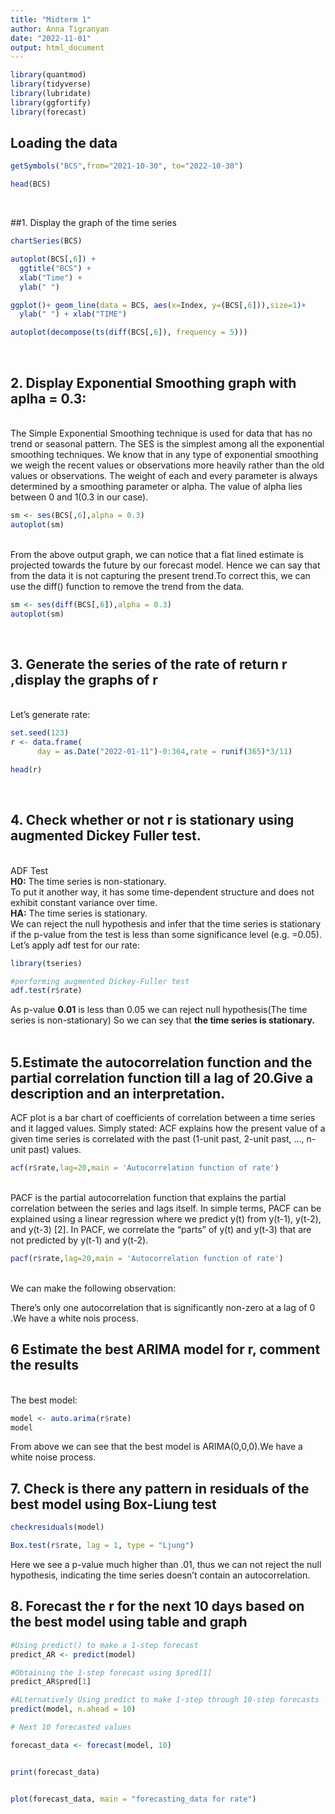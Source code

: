 ---
title: "Midterm 1"
author: Anna Tigranyan
date: "2022-11-01"
output: html_document
---

```{r message=FALSE, warning=FALSE, paged.print=FALSE}
library(quantmod)
library(tidyverse)
library(lubridate)
library(ggfortify)
library(forecast)

```
## Loading the data
```{r message=FALSE, warning=FALSE, paged.print=FALSE}

getSymbols("BCS",from="2021-10-30", to="2022-10-30")


```

```{r}
head(BCS)

```
<br>

##1. Display the graph of the time series

```{r message=FALSE, warning=FALSE, paged.print=FALSE}
chartSeries(BCS)

```


```{r message=FALSE, warning=FALSE, paged.print=FALSE}
autoplot(BCS[,6]) +
  ggtitle("BCS") +
  xlab("Time") +
  ylab(" ")
```

```{r message=FALSE, warning=FALSE, paged.print=FALSE}
ggplot()+ geom_line(data = BCS, aes(x=Index, y=(BCS[,6])),size=1)+
  ylab(" ") + xlab("TIME")
```
```{r message=FALSE, warning=FALSE, paged.print=FALSE}
autoplot(decompose(ts(diff(BCS[,6]), frequency = 5)))
```

<br>

## 2. Display Exponential Smoothing graph with aplha = 0.3:

<br>
The Simple Exponential Smoothing technique is used for data that has no trend or seasonal pattern. The SES is the simplest among all the exponential smoothing techniques. We know that in any type of exponential smoothing we weigh the recent values or observations more heavily rather than the old values or observations. The weight of each and every parameter is always determined by a smoothing parameter or alpha. The value of alpha lies between 0 and 1(0.3 in our case). 

```{r message=FALSE, warning=FALSE, paged.print=FALSE}
sm <- ses(BCS[,6],alpha = 0.3)
autoplot(sm)

```

<br>
From the above output graph, we can notice that a flat lined estimate is projected towards the future by our forecast model. Hence we can say that from the data it is not capturing the present trend.To correct this, we can use the diff() function to remove the trend from the data.
```{r message=FALSE, warning=FALSE, paged.print=FALSE}

sm <- ses(diff(BCS[,6]),alpha = 0.3)
autoplot(sm)
```
<br>


## 3. Generate the series of the rate of return r ,display the graphs of r
<br>
Let's generate rate:
```{r message=FALSE, warning=FALSE, paged.print=FALSE}
set.seed(123)
r <- data.frame(
      day = as.Date("2022-01-11")-0:364,rate = runif(365)*3/11)

head(r)

```
<br>


## 4. Check whether or not r is stationary using augmented Dickey Fuller test. 
<br>
ADF Test <br>
**H0:** The time series is non-stationary.<br>
To put it another way, it has some time-dependent structure and does not exhibit constant variance over time.
<br>
**HA:** The time series is stationary.
<br>
We can reject the null hypothesis and infer that the time series is stationary if the p-value from the test is less than some significance level (e.g. =0.05).<br>
Let's apply adf test for our rate:
```{r message=FALSE, warning=FALSE, paged.print=FALSE}
library(tseries)

#performing augmented Dickey-Fuller test 
adf.test(r$rate)


```

As p-value **0.01** is less than 0.05 we can reject null hypothesis(The time series is non-stationary)
So we can sey that **the time series is stationary.**<br>
<br>

## 5.Estimate the autocorrelation function and the partial correlation function till a lag of 20.Give a description and an interpretation.<br>

ACF plot is a bar chart of coefficients of correlation between a time series and it lagged values.
Simply stated: ACF explains how the present value of a given time series is correlated with the past (1-unit past, 2-unit past, …, n-unit past) values.
```{r message=FALSE, warning=FALSE}
acf(r$rate,lag=20,main = 'Autocorrelation function of rate')
```
<br>
PACF is the partial autocorrelation function that explains the partial correlation between the series and lags itself. In simple terms, PACF can be explained using a linear regression where we predict y(t) from y(t-1), y(t-2), and y(t-3) [2]. In PACF, we correlate the “parts” of y(t) and y(t-3) that are not predicted by y(t-1) and y(t-2).
```{r message=FALSE, warning=FALSE}
pacf(r$rate,lag=20,main = 'Autocorrelation function of rate')
```
<br>
We can make the following observation:<br>

There’s only one autocorrelation that is significantly non-zero at a lag of 0 .We have a white nois process.
<br>

## 6 Estimate the best ARIMA model for r, comment the results

<br>
The best model:
```{r message=FALSE, warning=FALSE, paged.print=FALSE}
model <- auto.arima(r$rate)  
model
```
From above we can see that the best model is ARIMA(0,0,0).We have a white noise process.
<br>

## 7. Check is there any pattern in residuals of the best model using Box-Liung test

```{r message=FALSE, warning=FALSE}
checkresiduals(model)
```

```{r message=FALSE, warning=FALSE, paged.print=FALSE}

Box.test(r$rate, lag = 1, type = "Ljung")
```

Here we see a p-value much higher than .01, thus we can not reject the null hypothesis, indicating the time series doesn't contain an autocorrelation.
<br>

## 8. Forecast the r for the next 10 days based on the best model using table and graph

```{r message=FALSE, warning=FALSE, paged.print=FALSE}
#Using predict() to make a 1-step forecast
predict_AR <- predict(model)

#Obtaining the 1-step forecast using $pred[1]
predict_AR$pred[1]
```
```{r message=FALSE, warning=FALSE, paged.print=FALSE}
#ALternatively Using predict to make 1-step through 10-step forecasts
predict(model, n.ahead = 10)
```


```{r message=FALSE, warning=FALSE, paged.print=FALSE}
# Next 10 forecasted values  

forecast_data <- forecast(model, 10) 


print(forecast_data)


plot(forecast_data, main = "forecasting_data for rate") 
```










